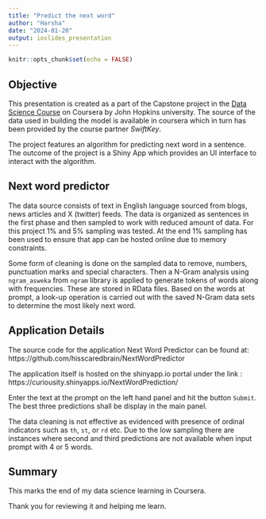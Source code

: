 ```yaml
---
title: "Predict the next word"
author: "Harsha"
date: "2024-01-20"
output: ioslides_presentation
---
```


```r
knitr::opts_chunk$set(echo = FALSE)
```

## Objective

This presentation is created as a part of the Capstone project in the [Data Science Course](https://www.coursera.org/learn/data-science-project/) on Coursera by John Hopkins university. The source of the data used in building the model is available in coursera which in turn has been provided by the course partner *SwiftKey*.

The project features an algorithm for predicting next word in a sentence. The outcome of the project is a Shiny App which provides an UI interface to interact with the algorithm.

## Next word predictor

The data source consists of text in English language sourced from blogs, news articles and X (twitter) feeds. The data is organized as sentences in the first phase and then sampled to work with reduced amount of data. For this project 1% and 5% sampling was tested. At the end 1% sampling has been used to ensure that app can be hosted online due to memory constraints.

Some form of cleaning is done on the sampled data to remove, numbers, punctuation marks and special characters. Then a N-Gram analysis using `ngram_asweka` from `ngram` library is applied to generate tokens of words along with frequencies. These are stored in RData files. Based on the words at prompt, a look-up operation is carried out with the saved N-Gram data sets to determine the most likely next word.


## Application Details

The source code for the application Next Word Predictor can be found at: https://github.com/hisscaredbrain/NextWordPredictor

The application itself is hosted on the shinyapp.io portal under the link : https://curiousity.shinyapps.io/NextWordPrediction/

Enter the text at the prompt on the left hand panel and hit the button `Submit`. The best three predictions shall be display in the main panel.

The data cleaning is not effective as evidenced with presence of ordinal indicators such as `th`, `st`, or `rd` etc. Due to the low sampling there are instances where second and third predictions are not available when input prompt with 4 or 5 words.

## Summary

This marks the end of my data science learning in Coursera. 

Thank you for reviewing it and helping me learn.


